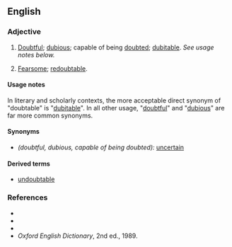 ==English==

===Adjective===
{{en-adj}}

# {{uncommon}} [[doubtful|Doubtful]]; [[dubious]]; capable of being [[doubt]]ed; [[dubitable]].  ''See usage notes below.''
# {{obsolete}} [[Fearsome]]; [[redoubtable]].

====Usage notes====
In literary and scholarly contexts, the more acceptable direct synonym of "doubtable" is "[[dubitable]]".  In all other usage, "[[doubtful]]" and "[[dubious]]" are far more common synonyms.

====Synonyms====
* ''(doubtful, dubious, capable of being doubted):'' [[uncertain]]

====Derived terms====
*[[undoubtable]]

===References===
*{{R:Webster 1828}}
*{{R:Webster 1913}}
*{{R:Dictionary.com}}
*''Oxford English Dictionary'', 2nd ed., 1989.